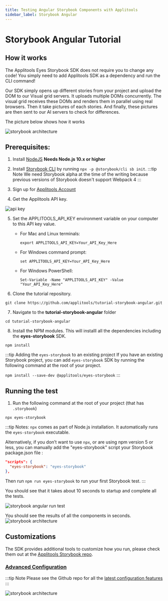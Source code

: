 ```yaml
---
title: Testing Angular Storybook Components with Applitools
sidebar_label: Storybook Angular
---
```


# Storybook Angular Tutorial

## How it works
The Applitools Eyes Storybook SDK does not require you to change any code! You simply need to add Applitools SDK as a dependency and run the CLI command!

Our SDK simply opens up different stories from your project and upload the DOM to our Visual grid servers. It uploads multiple DOMs concurrently. The visual grid receives these DOMs and renders them in parallel using real browsers. Then it take pictures of each stories. And finally, these pictures are then sent to our AI servers to check for differences.

The picture below shows how it works

![storybook architecture](/img/storybook-marketecture.png)

## Prerequisites:
1. Install [NodeJS](https://nodejs.org/en/)  **Needs Node.js 10.x or higher**
2. Install [Storybook CLI](https://storybook.js.org/) by running `npx -p @storybook/cli sb init`.
  :::tip Note
    We need Storybook alpha at the time of the writing because previous versions of Storybook doesn't support Webpack 4
  :::
3. Sign up for [Applitools Account](https://applitools.com/users/developer)
  
4. Get the Applitools API key.

![api key](/img/api-key.gif)


5. Set the APPLITOOLS_API_KEY environment variable on your computer to this API key value.

   - For Mac and Linux terminals:

      `export APPLITOOLS_API_KEY=Your_API_Key_Here`

    - For Windows command prompt:

      `set APPLITOOLS_API_KEY=Your_API_Key_Here`

    - For Windows PowerShell:

      `Set-Variable -Name "APPLITOOLS_API_KEY" -Value "Your_API_Key_Here"`

6. Clone the tutorial repository.

`git clone https://github.com/applitools/tutorial-storybook-angular.git`

7. Navigate to the **tutorial-storybook-angular** folder

  `cd tutorial-storybook-angular`

8. Install the NPM modules. This will installl all the dependencies including the **eyes-storybook** SDK.

  `npm install`

  :::tip Adding the `eyes-storybook` to an existing project
  If you have an existing Storybook project, you can add `eyes-storybook` SDK by running the following command at the root of your project.
  
  `npm install --save-dev @applitools/eyes-storybook`
  :::

## Running the test

1. Run the following command at the root of your project (that has `.storybook`)

`npx eyes-storybook`

:::tip Notes:
`npx` comes as part of Node.js installation. It automatically runs the `eyes-storybook` executable.

Alternatively, if you don’t want to use `npx`, or are using npm version 5 or less, you can manually add the "eyes-storybook" script your Storybook package.json file :
```json
"scripts": {
  "eyes-storybook": "eyes-storybook"
},
```
Then run `npm run eyes-storybook` to run your first Storybook test.
:::


You should see that it takes about 10 seconds to startup and complete all the tests.

![storybook angular run test](/img/storybook-angular-run-test.png)


  You should see the results of all the components in seconds.
![storybook architecture](/img/storybook-angular-results.gif)

## Customizations
The SDK provides additional tools to customize how you run, please check them out at the [Applitools Storybook repo](https://www.npmjs.com/package/@applitools/eyes-storybook).


### [Advanced Configuration](https://github.com/applitools/eyes.sdk.javascript1/tree/master/packages/eyes-storybook#advanced-configuration)

:::tip Note
Please see the Github repo for all the [latest configuration features](https://github.com/applitools/eyes.sdk.javascript1/tree/master/packages/eyes-storybook#advanced-configuration)
:::

![storybook architecture](/img/storybook-common-adv-config.png)
